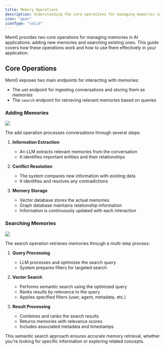 ```yaml
---
title: Memory Operations
description: Understanding the core operations for managing memories in AI applications
icon: "gear"
iconType: "solid"
---
```


<Snippet file="blank-notif.mdx" />

Mem0 provides two core operations for managing memories in AI applications: adding new memories and searching existing ones. This guide covers how these operations work and how to use them effectively in your application.


## Core Operations

Mem0 exposes two main endpoints for interacting with memories:
- The `add` endpoint for ingesting conversations and storing them as memories
- The `search` endpoint for retrieving relevant memories based on queries

### Adding Memories

<Frame caption="Architecture diagram illustrating the process of adding memories.">
  <img src="../images/add_architecture.png" />
</Frame>

The add operation processes conversations through several steps:

1. **Information Extraction**
   * An LLM extracts relevant memories from the conversation
   * It identifies important entities and their relationships

2. **Conflict Resolution**
   * The system compares new information with existing data
   * It identifies and resolves any contradictions

3. **Memory Storage**
   * Vector database stores the actual memories
   * Graph database maintains relationship information
   * Information is continuously updated with each interaction

### Searching Memories

<Frame caption="Architecture diagram illustrating the memory search process.">
  <img src="../images/search_architecture.png" />
</Frame>

The search operation retrieves memories through a multi-step process:

1. **Query Processing**
   * LLM processes and optimizes the search query
   * System prepares filters for targeted search

2. **Vector Search**
   * Performs semantic search using the optimized query
   * Ranks results by relevance to the query
   * Applies specified filters (user, agent, metadata, etc.)

3. **Result Processing**
   * Combines and ranks the search results
   * Returns memories with relevance scores
   * Includes associated metadata and timestamps

This semantic search approach ensures accurate memory retrieval, whether you're looking for specific information or exploring related concepts.
